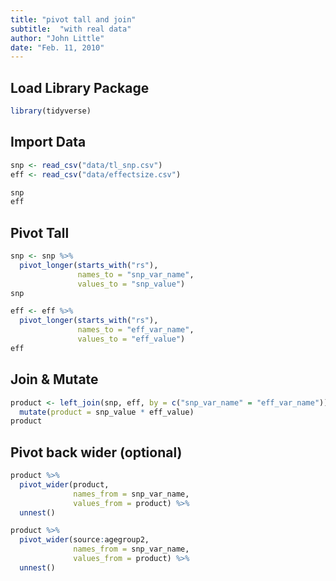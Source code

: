 ```yaml
---
title: "pivot tall and join"
subtitle:  "with real data"
author: "John Little"
date: "Feb. 11, 2010"
---
```



## Load Library Package

```r
library(tidyverse)
```

## Import Data

```r
snp <- read_csv("data/tl_snp.csv")
eff <- read_csv("data/effectsize.csv")
```

```r
snp
eff
```

## Pivot Tall

```r
snp <- snp %>% 
  pivot_longer(starts_with("rs"), 
               names_to = "snp_var_name",
               values_to = "snp_value")
snp
```


```r
eff <- eff %>% 
  pivot_longer(starts_with("rs"), 
               names_to = "eff_var_name",
               values_to = "eff_value")
eff
```


## Join & Mutate

```r
product <- left_join(snp, eff, by = c("snp_var_name" = "eff_var_name")) %>% 
  mutate(product = snp_value * eff_value)
product 

```


## Pivot back wider (optional)

```r
product %>% 
  pivot_wider(product,
              names_from = snp_var_name,
              values_from = product) %>% 
  unnest()
```


```r
product %>% 
  pivot_wider(source:agegroup2,
              names_from = snp_var_name,
              values_from = product) %>% 
  unnest()
```


